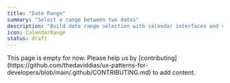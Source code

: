 ```yaml
---
title: "Date Range"
summary: "Select a range between two dates"
description: "Build date range selection with calendar interfaces and validation features."
icon: CalendarRange
status: draft
---
```


<Callout type="warning">
  This page is empty for now. Please help us by
  [contributing](https://github.com/thedaviddias/ux-patterns-for-developers/blob/main/.github/CONTRIBUTING.md)
  to add content.
</Callout>
